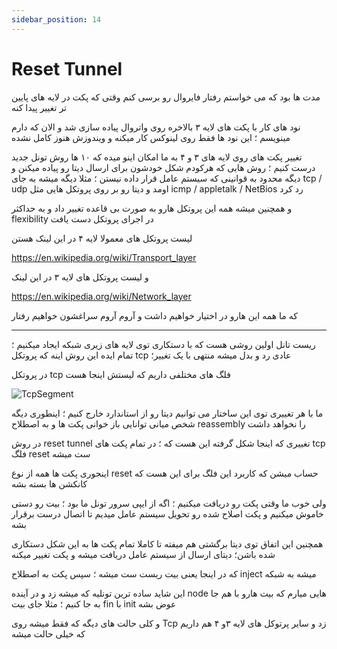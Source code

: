 ```yaml
---
sidebar_position: 14
---
```


# Reset Tunnel


مدت ها بود که می خواستم رفتار فایروال رو برسی کنم وقتی که پکت در لایه های پایین تر تغییر پیدا کنه 

نود های کار با پکت های لایه ۳ بالاخره روی واتروال پیاده سازی شد و الان که دارم مینویسم ؛ این نود ها فقط روی لینوکس کار میکنه و ویندوزش هنوز کامل نشده

تغییر پکت های روی لایه های ۳ و ۴ به ما امکان اینو میده که ۱۰ ها روش تونل جدید درست کنیم ؛ روش هایی که هرکودم شکل خودشون برای ارسال دیتا رو پیاده میکنن
و دیگه محدود به قوانینی که سیستم عامل قرار داده نیستن ؛ مثلا دیگه میشه به جای tcp / udp اومد و دیتا رو بر روی پروتکل هایی مثل icmp / appletalk / NetBios رد کرد 

و همچنین میشه همه این پروتکل هارو به صورت بی قاعده تغییر داد و به حداکثر flexibility در اجرای پروتکل دست یافت

لیست پروتکل های معمولا لایه ۴ در این لینک هستن

https://en.wikipedia.org/wiki/Transport_layer

و لیست پروتکل های لایه ۳ در این لینک

https://en.wikipedia.org/wiki/Network_layer

که ما همه این هارو در اختیار خواهیم داشت و آروم آروم سراغشون خواهیم رفتار

---

ریست تانل اولین روشی هست که با دستکاری توی لایه های زیری شبکه ایجاد میکنیم ؛ تمام ایده این روش اینه که پروتکل tcp عادی رد و بدل میشه منتهی با یک تغییر؛ 

در پروتکل tcp فلگ های مختلفی داریم که لیستش اینجا هست


![TcpSegment](../../../static/img/tcp.png)




ما با هر تغییری توی این ساختار می توانیم دیتا رو از استاندارد خارج کنیم ؛ اینطوری دیگه شخص میانی توانایی باز خوانی پکت ها و به اصطلاح reassembly را نخواهد داشت

در روش reset tunnel تغییری که اینجا شکل گرفته این هست که ؛ در تمام پکت های tcp فلگ reset ست میشه 

اینجوری پکت ها همه از نوع reset حساب میشن که کاربرد این فلگ برای این هست که کانکشن ها بسته بشه

ولی خوب ما وقتی پکت رو دریافت میکنیم ؛ اگه از ایپی سرور تونل ما بود ؛ بیت رو دستی خاموش میکنیم و پکت اصلاح شده رو تحویل سیستم عامل میدیم تا اتصال درست برقرار بشه


همچنین این اتفاق توی دیتا برگشتی هم میفته تا کاملا تمام پکت ها به این شکل دستکاری شده باشن؛ دیتای ارسال از سیستم عامل دریافت میشه و پکت تغییر میکنه

که در اینجا یعنی بیت ریست ست میشه ؛ سپس پکت به اصطلاح inject میشه به شبکه


این شاید ساده ترین تونلیه که میشه زد و در آینده node هایی میارم که بیت هارو با هم جا به جا کنیم ؛ مثلا جای بیت fin با init عوض بشه

و کلی حالت های دیگه که فقط میشه روی Tcp زد و سایر پرتوکل های لایه ۳و ۴ هم داریم که خیلی حالت میشه






